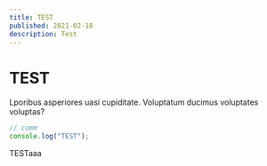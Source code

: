 ```yaml
---
title: TEST
published: 2021-02-18
description: Test
---
```


# TEST

Lporibus asperiores uasi cupiditate. Voluptatum ducimus voluptates
voluptas?

```ts
// comm
console.log("TEST");
```

TESTaaa
